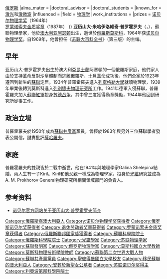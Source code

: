 {{Infobox scientist
|image = Aleksandr Prokhorov.jpg
|name = 亚历山大·米哈伊洛维奇·普罗霍罗夫 {{Nobel icon|1964年諾貝爾物理學獎|諾貝爾物理學獎}}
|birth_name = 
|birth_date = {{birth date|1916|07|11|df=y}}
|birth_place =[[澳大利亚|澳大利亚]][[昆士蘭州|昆士蘭州]]
|death_date = {{death date and age|2002|01|08|1916|07|11|df=y}}
|death_place = 俄罗斯[[莫斯科|莫斯科]]
|resting_place= [[新圣女公墓|新圣女公墓]]
|nationality = [[苏联|苏联]]{{\}}[[俄罗斯|俄罗斯]]
|alma_mater = 
|doctoral_advisor = 
|doctoral_students = 
|known_for = [[激光|激光]]和[[激微波|激微波]]
|influenced =
|field = [[物理学|物理学]]
|work_institutions = 
|prizes = {{{!}} style="background: transparent"
{{!}} {{社会主义劳动英雄}} {{社会主义劳动英雄}}
{{!}}}
{{{!}} style="background: transparent"
{{!}} {{二级祖国功勋勋章}}
{{!}}}
{{{!}} style="background: transparent"
{{!}} {{列宁勋章}} {{!!}} {{列宁勋章}} {{!!}} {{列宁勋章}} {{!!}} {{列宁勋章}}
{{!}}-
{{!}} {{列宁勋章}} {{!!}} {{一级卫国战争勋章}}
{{!}}}
{{{!}} style="background: transparent"
{{!}} {{列宁奖}} {{苏联国家奖}}
{{!}}}
[[诺贝尔物理学奖|诺贝尔物理学奖]]（1964年）<br>[[罗蒙诺索夫金质奖章|罗蒙诺索夫金质奖章]]（1987年）
}}
'''亚历山大·米哈伊洛維奇·普罗霍罗夫'''（{{lang-ru|'''Алекса́ндр Миха́йлович Про́хоров'''}}，{{bd|1916年|7月11日|2002年|1月8日|catIdx=Prokhorov, Alexander}}），蘇聯物理學家，他於[[澳大利亚|澳大利亚]][[阿瑟顿_(昆士兰州)|阿瑟顿]]出生，逝世於[[俄羅斯|俄羅斯]][[莫斯科|莫斯科]]，1964年获[[诺贝尔物理学奖|诺贝尔物理学奖]]。自1969年，他曾担任《[[苏联大百科全书|苏联大百科全书]]》（第三版）的主编。

==早年==
亚历山大·普罗霍罗夫出生於澳大利亞[[昆士蘭|昆士蘭]]阿塞頓的一個俄羅斯家庭，他們家人由於支持革命反對沙皇體制而逃離俄羅斯，[[十月革命|十月革命]]成功後，他們全家於1923年遷回到新生的[[蘇聯|蘇聯]]定居。1934年普羅霍羅夫進入[[聖彼得堡國立大學|列寧格勒大學]]就讀物理學，1939年畢業後轉到莫斯科進入[[列別捷夫物理研究所|列別捷夫物理研究所]]工作。1941年德軍入侵蘇聯，普羅霍羅夫加入[[蘇聯紅軍|蘇聯紅軍]]投身[[苏德战争|苏德战争]]，其中曾三度獲得勳章獎勵，1944年他回到研究所從事工作。

==政治立場==
普羅霍羅夫於1950年成為[[蘇聯共產黨|蘇聯共產黨]]黨員，曾經於1983年與另外三位蘇聯學者發表公開信，譴責批評[[薩哈羅夫|薩哈羅夫]]。

==家庭==
普羅霍羅夫的雙親皆於二戰中逝世，他在1941年與地理學家Galina Shelepina結婚，兩人生有一子Kiril。Kiril和他父親一樣成為物理學家，投身於[[光纖|光纖]]研究並成為A. M. Prokhorov General物理研究所相關領域部門的負責人。

== 参考资料 ==
* [http://nobelprize.org/nobel_prizes/physics/laureates/1964/prokhorov-bio.html 诺贝尔官方网站关于亚历山大·普罗霍罗夫简介]{{Wayback|url=http://nobelprize.org/nobel_prizes/physics/laureates/1964/prokhorov-bio.html |date=20150221011321 }}

{{诺贝尔物理学奖获得者 (1951年－1975年)}}
{{罗蒙诺索夫金质奖章获得者}}

{{Authority control}}
{{DEFAULTSORT: Prokhorov, Alexander}}
[[Category:俄羅斯裔澳大利亞人|Category:俄羅斯裔澳大利亞人]]
[[Category:诺贝尔物理学奖获得者|Category:诺贝尔物理学奖获得者]]
[[Category:俄罗斯诺贝尔奖获得者|Category:俄罗斯诺贝尔奖获得者]]
[[Category:退休劳动者奖章获得者|Category:退休劳动者奖章获得者]]
[[Category:罗蒙诺索夫金质奖章获得者|Category:罗蒙诺索夫金质奖章获得者]]
[[Category:俄羅斯聯邦國家獎獲得者|Category:俄羅斯聯邦國家獎獲得者]]
[[Category:蘇聯科學院院士|Category:蘇聯科學院院士]]
[[Category:俄羅斯科學院院士|Category:俄羅斯科學院院士]]
[[Category:光譜學家|Category:光譜學家]]
[[Category:苏联物理学家|Category:苏联物理学家]]
[[Category:蘇聯發明家|Category:蘇聯發明家]]
[[Category:俄罗斯物理学家|Category:俄罗斯物理学家]]
[[Category:莫斯科國立大學教師|Category:莫斯科國立大學教師]]
[[Category:莫斯科物理技術學院教師|Category:莫斯科物理技術學院教師]]
[[Category:蘇聯第二次世界大戰人物|Category:蘇聯第二次世界大戰人物]]
[[Category:蘇聯共產黨黨員|Category:蘇聯共產黨黨員]]
[[Category:聖彼得堡國立大學校友|Category:聖彼得堡國立大學校友]]
[[Category:移民蘇聯的澳大利亞人|Category:移民蘇聯的澳大利亞人]]
[[Category:安葬於新聖女公墓者|Category:安葬於新聖女公墓者]]
[[Category:苏联诺贝尔奖得主|Category:苏联诺贝尔奖得主]]
[[Category:利奧波第那科學院院士|Category:利奧波第那科學院院士]]
